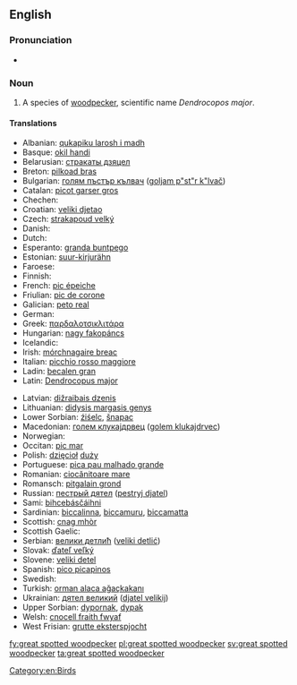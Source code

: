 ==English==

===Pronunciation===
* {{IPA|/ˈɡɻeɪtˈspɒtədˈwʊdpɛkeɻ/}}

===Noun===
{{en-noun|sg=[[great]] [[spot]]ted [[woodpecker]]}}

# A species of [[woodpecker]], scientific name ''Dendrocopos major''.

====Translations====
{{trans-top|Bird}}
* Albanian: [[qukapiku larosh i madh]]
* Basque: [[okil handi]]
* Belarusian: [[стракаты дзяцел]]
* Breton: [[pilkoad bras]]
* Bulgarian: [[голям пъстър кълвач]] ([[goljam p"st"r k"lvač]])
* Catalan: [[picot garser gros]]
* Chechen: {{tø|ce|леча}}
* Croatian: [[veliki djetao]]
* Czech: [[strakapoud velký]]
* Danish: {{t-|da|stor flagspætte}}
* Dutch: {{t+|nl|grote bonte specht|m}}
* Esperanto: [[granda buntpego]]
* Estonian: [[suur-kirjurähn]]
* Faroese: {{t-|fo|stór flekkuspæta}}
* Finnish: {{t+|fi|käpytikka}}
* French: [[pic épeiche]]
* Friulian: [[pic de corone]]
* Galician: [[peto real]]
* German: {{t+|de|Buntspecht|m}}
* Greek: [[παρδαλοτσικλιτάρα]]
* Hungarian: [[nagy fakopáncs]]
* Icelandic: {{t+|is|barrspæta}}
* Irish: [[mórchnagaire breac]]
* Italian: [[picchio rosso maggiore]]
* Ladin: [[becalen gran]]
* Latin: [[Dendrocopus major]]
{{trans-mid}}
* Latvian: [[dižraibais dzenis]]
* Lithuanian: [[didysis margasis genys]]
* Lower Sorbian: [[źiśelc]], [[šnapac]]
* Macedonian: [[голем клукаjдрвец]] ([[golem klukajdrvec]])
* Norwegian: {{t-|no|flaggspett}}
* Occitan: [[pic mar]]
* Polish: [[dzięcioł]] [[duży]] {{m}}
* Portuguese: [[pica pau malhado grande]]
* Romanian: [[ciocănitoare mare]]
* Romansch: [[pitgalain grond]]
* Russian: [[пестрый дятел]] ([[pestryj djatel]]) {{m}}
* Sami: [[bihcebásčáihni]]
* Sardinian: [[biccalinna]], [[biccamuru]], [[biccamatta]]
* Scottish: [[cnag mhòr]]
* Scottish Gaelic: {{t-|gd|snagan-daraich|m}}
* Serbian: [[велики детлић]] ([[veliki detlić]])
* Slovak: [[ďateľ veľký]]
* Slovene: [[veliki detel]]
* Spanish: [[pico picapinos]] {{m}}
* Swedish: {{t+|sv|större hackspett}}
* Turkish: [[orman alaca ağaçkakanı]]
* Ukrainian: [[дятел великий]] ([[djatel velikij]])
* Upper Sorbian: [[dypornak]], [[dypak]]
* Welsh: [[cnocell fraith fwyaf]]
* West Frisian: [[grutte eksterspjocht]]
{{trans-bottom}}

[[Category:en:Birds]]

[[fy:great spotted woodpecker]]
[[pl:great spotted woodpecker]]
[[sv:great spotted woodpecker]]
[[ta:great spotted woodpecker]]